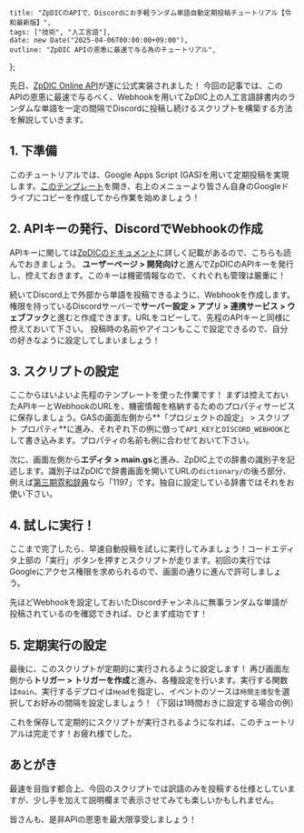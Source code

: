 
    title: "ZpDICのAPIで、Discordにお手軽ランダム単語自動定期投稿チュートリアル【令和最新版】",
    tags: ["技術", "人工言語"],
    date: new Date("2025-04-06T00:00:00+09:00"),
    outline: "ZpDIC APIの恩恵に最速で与る為のチュートリアル",
};

先日、[ZpDIC Online API](https://zpdic.ziphil.com/api)が遂に公式実装されました！
今回の記事では、このAPIの恩恵に最速で与るべく、Webhookを用いてZpDIC上の人工言語辞書内のランダムな単語を一定の間隔でDiscordに投稿し続けるスクリプトを構築する方法を解説していきます。

## 1. 下準備

このチュートリアルでは、Google Apps Script (GAS)を用いて定期投稿を実現します。[このテンプレート](https://script.google.com/home/projects/1BdZmRmLaJhT5fx6pBYi_UY5sRzOpXr7AG4jcYSM6Ol7oTT4IHb60ISMv)を開き、右上のメニューより皆さん自身のGoogleドライブにコピーを作成してから作業を始めましょう！

## 2. APIキーの発行、DiscordでWebhookの作成

APIキーに関しては[ZpDICのドキュメント](https://zpdic.ziphil.com/document/other/api)に詳しく記載があるので、こちらも読んでおきましょう。
**ユーザーページ > 開発向け**と進んでZpDICのAPIキーを発行し、控えておきます。このキーは機密情報なので、くれぐれも管理は厳重に！

<ScrollableImg src="/ikenolog/20250406/01.png" height={200} alt="APIキーの発行"/>

続いてDiscord上で外部から単語を投稿できるように、Webhookを作成します。権限を持っているDiscordサーバーで**サーバー設定 > アプリ > 連携サービス > ウェブフック**と進むと作成できます。URLをコピーして、先程のAPIキーと同様に控えておいて下さい。
投稿時の名前やアイコンもここで設定できるので、自分の好きなように設定してしまいましょう！

<ScrollableImg src="/ikenolog/20250406/02.png" height={200} alt="Webhookを作ろう"/>

## 3. スクリプトの設定

ここからはいよいよ先程のテンプレートを使った作業です！
まずは控えておいたAPIキーとWebhookのURLを、機密情報を格納するためのプロパティサービスに保存しましょう。GASの画面左側から**「プロジェクトの設定」 > スクリプト プロパティ**に進み、それぞれ下の例に倣って`API_KEY`と`DISCORD_WEBHOOK`として書き込みます。プロパティの名前も例に合わせておいて下さい。

<ScrollableImg src="/ikenolog/20250406/03.png" height={200} alt="GASに書き込み"/>

次に、画面左側から**エディタ > main.gs**と進み、ZpDIC上での辞書の識別子を記述します。識別子はZpDICで辞書画面を開いてURLの`dictionary/`の後ろ部分、例えば[第三期雰和辞典](https://zpdic.ziphil.com/dictionary/1197)なら「1197」です。独自に設定している辞書ではそれをお使い下さい。

<ScrollableImg src="/ikenolog/20250406/04.png" height={200} alt="識別子の記述例"/>

## 4. 試しに実行！

ここまで完了したら、早速自動投稿を試しに実行してみましょう！コードエディタ上部の「実行」ボタンを押すとスクリプトが走ります。初回の実行ではGoogleにアクセス権限を求められるので、画面の通りに進んで許可しましょう。

先ほどWebhookを設定しておいたDiscordチャンネルに無事ランダムな単語が投稿されているのを確認できれば、ひとまず成功です！

<ScrollableImg src="/ikenolog/20250406/05.png" height={200} alt="Discord投稿の成功例"/>

## 5. 定期実行の設定

最後に、このスクリプトが定期的に実行されるように設定します！
再び画面左側から**トリガー > トリガーを作成**と進み、各種設定を行います。実行する関数は`main`、実行するデプロイは`Head`を指定し、イベントのソースは`時間主導型`を選択してお好みの間隔を設定しましょう！（下図は1時間おきに設定する場合の例）

<ScrollableImg src="/ikenolog/20250406/06.png" height={400} alt="1時間間隔の場合の設定例"/>

これを保存して定期的にスクリプトが実行されるようになれば、このチュートリアルは完走です！お疲れ様でした。

## あとがき

最速を目指す都合上、今回のスクリプトでは訳語のみを投稿する仕様としていますが、少し手を加えて説明欄まで表示させてみても楽しいかもしれません。

皆さんも、是非APIの恩恵を最大限享受しましょう！